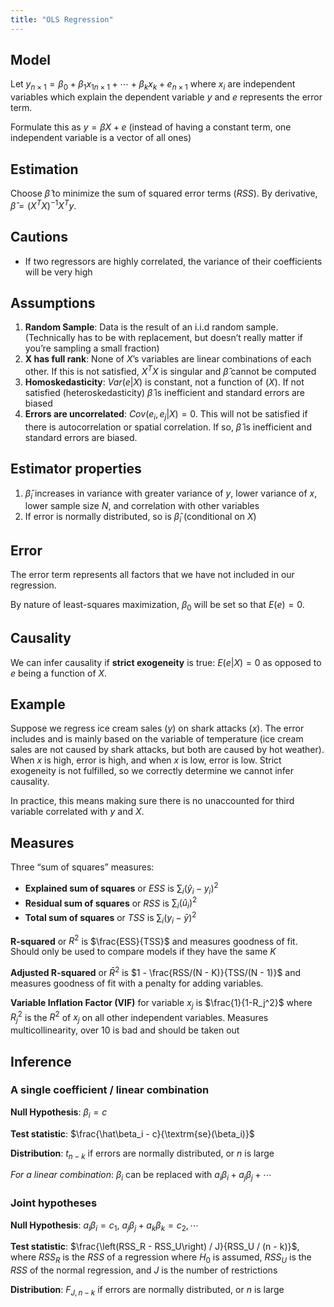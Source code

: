 ```yaml
---
title: "OLS Regression"
---
```


## Model

Let $y_{n\times1} = \beta_0 + \beta_1 {x_1}_{n\times1} + \cdots + \beta_kx_k + e_{n\times1}$ where $x_i$ are independent variables which explain the dependent variable $y$ and $e$ represents the error term.

Formulate this as $y = \beta X + e$ (instead of having a constant term, one independent variable is a vector of all ones)

## Estimation

Choose $\hat{\beta}$ to minimize the sum of squared error terms ($RSS$). By derivative, $\hat{\beta} = (X^TX)^{-1}X^Ty$.

## Cautions

- If two regressors are highly correlated, the variance of their coefficients will be very high

## Assumptions

1. **Random Sample**: Data is the result of an i.i.d random sample. (Technically has to be with replacement, but doesn't really matter if you're sampling a small fraction)
2. **X has full rank**: None of $X$'s variables are linear combinations of each other. If this is not satisfied, $X^TX$ is singular and $\hat{\beta}$ cannot be computed
3. **Homoskedasticity**: $Var(e|X)$ is constant, not a function of ($X$). If not satisfied (heteroskedasticity) $\hat{\beta}$ is inefficient and standard errors are biased
4. **Errors are uncorrelated**: $Cov(e_i, e_j|X) = 0$. This will not be satisfied if there is autocorrelation or spatial correlation. If so, $\hat{\beta}$ is inefficient and standard errors are biased.

## Estimator properties

1. $\hat\beta_i$ increases in variance with greater variance of $y$, lower variance of $x$, lower sample size $N$, and correlation with other variables
2. If error is normally distributed, so is $\hat\beta_i$ (conditional on $X$)

## Error

The error term represents all factors that we have not included in our regression.

By nature of least-squares maximization, $\beta_0$ will be set so that $E(e) = 0$.

## Causality

We can infer causality if **strict exogeneity** is true: $E(e|X) = 0$ as opposed to $e$ being a function of $X$.

::: {.callout-note collapse="true"}
## Example

Suppose we regress ice cream sales ($y$) on shark attacks ($x$). The error includes and is mainly based on the variable of temperature (ice cream sales are not caused by shark attacks, but both are caused by hot weather). When $x$ is high, error is high, and when $x$ is low, error is low. Strict exogeneity is not fulfilled, so we correctly determine we cannot infer causality.
:::

In practice, this means making sure there is no unaccounted for third variable correlated with $y$ and $X$.

## Measures

Three "sum of squares" measures:

- **Explained sum of squares** or $ESS$ is $\sum_i (\hat{y}_i - y_i)^2$
- **Residual sum of squares** or $RSS$ is $\sum_i (\hat{u}_i)^2$
- **Total sum of squares** or $TSS$ is $\sum_i (y_i - \bar{y})^2$

**R-squared** or $R^2$ is $\frac{ESS}{TSS}$ and measures goodness of fit. Should only be used to compare models if they have the same $K$

**Adjusted R-squared** or $\bar{R}^2$ is $1 - \frac{RSS/(N - K)}{TSS/(N - 1)}$ and measures goodness of fit with a penalty for adding variables.

**Variable Inflation Factor (VIF)** for variable $x_j$ is $\frac{1}{1-R_j^2}$ where $R_j^2$ is the $R^2$ of $x_j$ on all other independent variables. Measures multicollinearity, over 10 is bad and should be taken out

## Inference

### A single coefficient / linear combination

**Null Hypothesis**: $\beta_i = c$

**Test statistic**: $\frac{\hat\beta_i - c}{\textrm{se}(\beta_i)}$

**Distribution**: $t_{n - k}$ if errors are normally distributed, or $n$ is large

*For a linear combination*: $\beta_i$ can be replaced with $a_i\beta_i + a_j\beta_j + \cdots$

### Joint hypotheses

**Null Hypothesis**: $a_i\beta_i = c_1,\ a_j\beta_j + a_k\beta_k = c_2, \cdots$

**Test statistic**: $\frac{\left(RSS_R - RSS_U\right) / J}{RSS_U / (n - k)}$, where $RSS_R$ is the $RSS$ of a regression where $H_0$ is assumed, $RSS_U$ is the $RSS$ of the normal regression, and $J$ is the number of restrictions

**Distribution**: $F_{J, n-k}$ if errors are normally distributed, or $n$ is large
